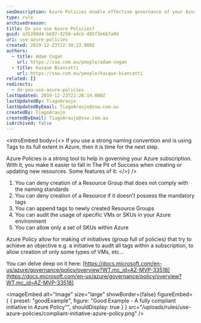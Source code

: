 ```yaml
---
seoDescription: Azure Policies enable effective governance of your Azure subscription by enforcing naming conventions, tagging requirements, and restricting resource creation.
type: rule
archivedreason:
title: Do you use Azure Policies?
guid: a35200d4-bb97-4258-a4cb-d85f3e6b7a9d
uri: use-azure-policies
created: 2019-12-23T22:10:23.000Z
authors:
  - title: Adam Cogan
    url: https://ssw.com.au/people/adam-cogan
  - title: Kaique Biancatti
    url: https://ssw.com.au/people/kaique-biancatti
related: []
redirects:
  - do-you-use-azure-policies
lastUpdated: 2019-12-23T22:26:14.000Z
lastUpdatedBy: TiagoAraujo
lastUpdatedByEmail: TiagoAraujo@ssw.com.au
createdBy: TiagoAraujo
createdByEmail: TiagoAraujo@ssw.com.au
isArchived: false
---
```


<introEmbed
  body={<>
If you use a strong naming convention and is using Tags to its full extent in Azure, then it is time for the next step.

Azure Policies is a strong tool to help in governing your Azure subscription. With it, you make it easier to fall in The Pit of Success when creating or updating new resources. Some features of it:
  </>}
/>
1. You can deny creation of a Resource Group that does not comply with the naming standards
2. You can deny creation of a Resource if it doesn't possess the mandatory tags
3. You can append tags to newly created Resource Groups
4. You can audit the usage of specific VMs or SKUs in your Azure environment
5. You can allow only a set of SKUs within Azure

Azure Policy allow for making of initiatives (group full of policies) that try to achieve an objective e.g. a initiative to audit all tags within a subscription, to allow creation of only some types of VMs, etc...

You can delve deep on it here: [https://docs.microsoft.com/en-us/azure/governance/policy/overview?WT.mc_id=AZ-MVP-33518](https://docs.microsoft.com/en-us/azure/governance/policy/overview?WT.mc_id=AZ-MVP-33518)

<imageEmbed
  alt="Image"
  size="large"
  showBorder={false}
  figureEmbed={ {
    preset: "goodExample",
    figure: "Good Example - A fully compliant initiative in Azure Policy\"",
    shouldDisplay: true
  } }
  src="/uploads/rules/use-azure-policies/compliant-initiative-azure-policy.png"
/>
